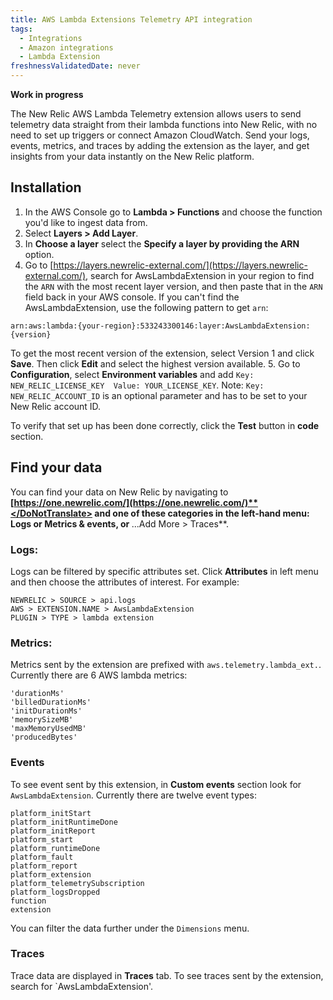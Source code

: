 ```yaml
---
title: AWS Lambda Extensions Telemetry API integration
tags:
  - Integrations
  - Amazon integrations
  - Lambda Extension
freshnessValidatedDate: never
---
```

<DoNotTranslate>**Work in progress**</DoNotTranslate>

The New Relic AWS Lambda Telemetry extension allows users to send telemetry data straight from their lambda functions into New Relic, with no need to set up triggers or connect Amazon CloudWatch. Send your logs, events, metrics, and traces by adding the extension as the layer, and get insights from your data instantly on the New Relic platform.

## Installation

1. In the AWS Console go to <DoNotTranslate>**Lambda > Functions**</DoNotTranslate> and choose the function you'd like to ingest data from.
2. Select <DoNotTranslate>**Layers > Add Layer**</DoNotTranslate>.
3. In <DoNotTranslate>**Choose a layer**</DoNotTranslate> select the <DoNotTranslate>**Specify a layer by providing the ARN**</DoNotTranslate> option.
4. Go to [https://layers.newrelic-external.com/](https://layers.newrelic-external.com/), search for AwsLambdaExtension in your region to find the `ARN` with the most recent layer version, and then paste that in the `ARN` field back in your AWS console. 
If you can't find the AwsLambdaExtension, use the following pattern to get `arn`:

 `arn:aws:lambda:{your-region}:533243300146:layer:AwsLambdaExtension:{version}`

To get the most recent version of the extension, select Version 1 and click <DoNotTranslate>**Save**</DoNotTranslate>. Then click <DoNotTranslate>**Edit**</DoNotTranslate> and select the highest version available.
5. Go to <DoNotTranslate>**Configuration**</DoNotTranslate>, select <DoNotTranslate>**Environment variables**</DoNotTranslate> and add `Key: NEW_RELIC_LICENSE_KEY  Value: YOUR_LICENSE_KEY`. Note: `Key: NEW_RELIC_ACCOUNT_ID` is an optional parameter and has to be set to your New Relic account ID.

To verify that set up has been done correctly, click the <DoNotTranslate>**Test**</DoNotTranslate> button in <DoNotTranslate>**code**</DoNotTranslate> section. 

## Find your data

You can find your data on New Relic by navigating to <DoNotTranslate>**[https://one.newrelic.com/](https://one.newrelic.com/)**</DoNotTranslate> and one of these categories in the left-hand menu: <DoNotTranslate>**Logs**</DoNotTranslate> or <DoNotTranslate>**Metrics & events**</DoNotTranslate>, or <DoNotTranslate>**...Add More > Traces**</DoNotTranslate>.

### Logs:

Logs can be filtered by specific attributes set. Click <DoNotTranslate>**Attributes**</DoNotTranslate> in left menu and then choose the attributes of interest. For example:

```
NEWRELIC > SOURCE > api.logs
AWS > EXTENSION.NAME > AwsLambdaExtension
PLUGIN > TYPE > lambda extension
```

### Metrics:

Metrics sent by the extension are prefixed with `aws.telemetry.lambda_ext.`. Currently there are 6 AWS lambda metrics:

```
'durationMs'
'billedDurationMs'
'initDurationMs'
'memorySizeMB'
'maxMemoryUsedMB'
'producedBytes'
```

### Events

To see event sent by this extension, in <DoNotTranslate>**Custom events**</DoNotTranslate> section look for `AwsLambdaExtension`. Currently there are twelve event types:

```
platform_initStart
platform_initRuntimeDone
platform_initReport
platform_start
platform_runtimeDone
platform_fault
platform_report
platform_extension
platform_telemetrySubscription
platform_logsDropped
function
extension
```

You can filter the data further under the `Dimensions` menu.

### Traces

Trace data are displayed in <DoNotTranslate>**Traces**</DoNotTranslate> tab. To see traces sent by the extension, search for `AwsLambdaExtension'.